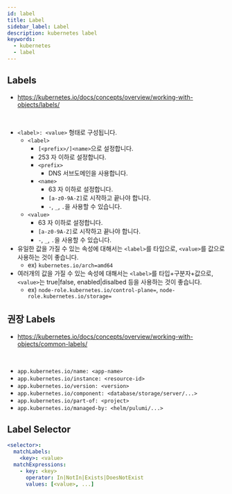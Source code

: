 ```yaml
---
id: label
title: Label
sidebar_label: Label
description: kubernetes label
keywords:
  - kubernetes
  - label
---
```


## Labels

- https://kubernetes.io/docs/concepts/overview/working-with-objects/labels/

<br />

- `<label>: <value>` 형태로 구성됩니다.
  - `<label>`
    - `[<prefix>/]<name>`으로 설정합니다.
    - 253 자 이하로 설정합니다.
    - `<prefix>`
      - DNS 서브도메인을 사용합니다.
    - `<name>`
      - 63 자 이하로 설정합니다.
      - `[a-z0-9A-Z]`로 시작하고 끝나야 합니다.
      - `-`, `_`, `.`을 사용할 수 있습니다.
  - `<value>`
    - 63 자 이하로 설정합니다.
    - `[a-z0-9A-Z]`로 시작하고 끝나야 합니다.
    - `-`, `_`, `.`을 사용할 수 있습니다.
- 유일한 값을 가질 수 있는 속성에 대해서는 `<label>`를 타입으로, `<value>`를 값으로 사용하는 것이 좋습니다.
  - ex) `kubernetes.io/arch=amd64`
- 여러개의 값을 가질 수 있는 속성에 대해서는 `<label>`를 타입+구분자+값으로, `<value>`는 true|false, enabled|disalbed 등을 사용하는 것이 좋습니다.
  - ex) `node-role.kubernetes.io/control-plane=`, `node-role.kubernetes.io/storage=`

## 권장 Labels

- https://kubernetes.io/docs/concepts/overview/working-with-objects/common-labels/

<br />

- `app.kubernetes.io/name: <app-name>`
- `app.kubernetes.io/instance: <resource-id>`
- `app.kubernetes.io/version: <version>`
- `app.kubernetes.io/component: <database/storage/server/...>`
- `app.kubernetes.io/part-of: <project>`
- `app.kubernetes.io/managed-by: <helm/pulumi/...>`

## Label Selector

```yaml
<selector>:
  matchLabels:
    <key>: <value>
  matchExpressions:
    - key: <key>
      operator: In|NotIn|Exists|DoesNotExist
      values: [<value>, ...]
```
